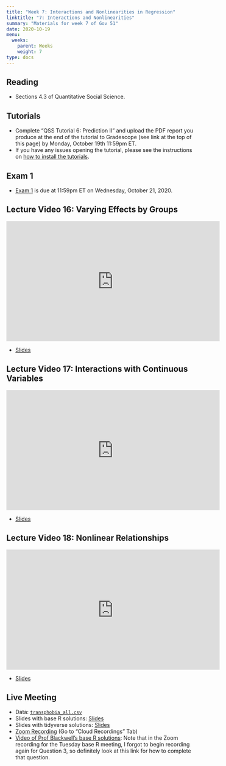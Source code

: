 ```yaml
---
title: "Week 7: Interactions and Nonlinearities in Regression"
linktitle: "7: Interactions and Nonlinearities"
summary: "Materials for week 7 of Gov 51"
date: 2020-10-19
menu:
  weeks:
    parent: Weeks
    weight: 7
type: docs
---
```


## Reading

- Sections 4.3 of Quantitative Social Science.

## Tutorials

- Complete "QSS Tutorial 6: Prediction II" and upload the PDF report you produce at the end of the tutorial to Gradescope (see link at the top of this page) by Monday, October 19th 11:59pm ET. 
- If you have any issues opening the tutorial, please see the instructions on [how to install the tutorials](/assignments/tutorials/).

## Exam 1

- [Exam 1](/assignments/exam-01/) is due at 11:59pm ET on Wednesday, October 21, 2020. 

## Lecture Video 16: Varying Effects by Groups

<iframe width="560" height="315" src="https://www.youtube-nocookie.com/embed/0M4iiM5aaiE" frameborder="0" allow="accelerometer; autoplay; clipboard-write; encrypted-media; gyroscope; picture-in-picture" allowfullscreen></iframe>

- [Slides](/slides/videos/16-interactions-binary.pdf)

## Lecture Video 17: Interactions with Continuous Variables


<iframe width="560" height="315" src="https://www.youtube-nocookie.com/embed/Re2t0DRbR_o" frameborder="0" allow="accelerometer; autoplay; clipboard-write; encrypted-media; gyroscope; picture-in-picture" allowfullscreen></iframe>


- [Slides](/slides/videos/17-interactions-continuous.pdf)

## Lecture Video 18: Nonlinear Relationships 

<iframe width="560" height="315" src="https://www.youtube-nocookie.com/embed/9-D9TOEvV9g" frameborder="0" allow="accelerometer; autoplay; clipboard-write; encrypted-media; gyroscope; picture-in-picture" allowfullscreen></iframe>


- [Slides](/slides/videos/18-nonlinearities.pdf)


## Live Meeting

- Data: [`transphobia_all.csv`](/data/transphobia_all.csv)
- Slides with base R solutions: [Slides](/slides/week-07-slides.pdf)
- Slides with tidyverse solutions: [Slides](/slides/week-07-tidy-slides.pdf)
- [Zoom Recording](https://canvas.harvard.edu/courses/74805/external_tools/53531) (Go to "Cloud Recordings" Tab)
- [Video of Prof Blackwell's base R solutions](https://youtu.be/Jo_wsN7JRYE): Note that in the Zoom recording for the Tuesday base R meeting, I forgot to begin recording again for Question 3, so definitely look at this link for how to complete that question. 
